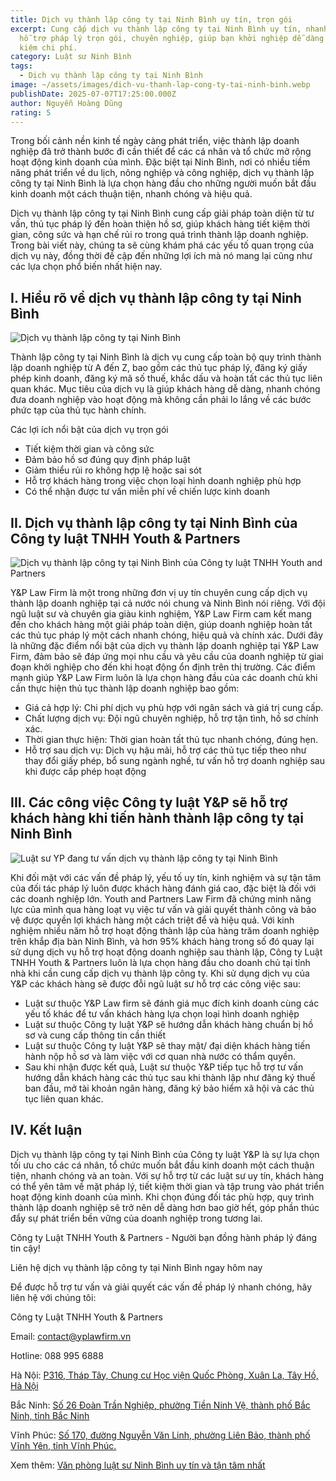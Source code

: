 ```yaml
---
title: Dịch vụ thành lập công ty tại Ninh Bình uy tín, trọn gói
excerpt: Cung cấp dịch vụ thành lập công ty tại Ninh Bình uy tín, nhanh chóng,
  hỗ trợ pháp lý trọn gói, chuyên nghiệp, giúp bạn khởi nghiệp dễ dàng và tiết
  kiệm chi phí.
category: Luật sư Ninh Bình
tags:
  - Dịch vụ thành lập công ty tại Ninh Bình
image: ~/assets/images/dich-vu-thanh-lap-cong-ty-tai-ninh-binh.webp
publishDate: 2025-07-07T17:25:00.000Z
author: Nguyễn Hoàng Dũng
rating: 5
---
```

Trong bối cảnh nền kinh tế ngày càng phát triển, việc thành lập doanh nghiệp đã trở thành bước đi cần thiết để các cá nhân và tổ chức mở rộng hoạt động kinh doanh của mình. Đặc biệt tại Ninh Bình, nơi có nhiều tiềm năng phát triển về du lịch, nông nghiệp và công nghiệp, dịch vụ thành lập công ty tại Ninh Bình là lựa chọn hàng đầu cho những người muốn bắt đầu kinh doanh một cách thuận tiện, nhanh chóng và hiệu quả.

Dịch vụ thành lập công ty tại Ninh Bình cung cấp giải pháp toàn diện từ tư vấn, thủ tục pháp lý đến hoàn thiện hồ sơ, giúp khách hàng tiết kiệm thời gian, công sức và hạn chế rủi ro trong quá trình thành lập doanh nghiệp. Trong bài viết này, chúng ta sẽ cùng khám phá các yếu tố quan trọng của dịch vụ này, đồng thời đề cập đến những lợi ích mà nó mang lại cũng như các lựa chọn phổ biến nhất hiện nay.

## I. Hiểu rõ về dịch vụ thành lập công ty tại Ninh Bình

![Dịch vụ thành lập công ty tại Ninh Bình](~/assets/images/dich-vu-thanh-lap-cong-ty-tai-ninh-binh.webp "Dịch vụ thành lập công ty tại Ninh Bình")

Thành lập công ty tại Ninh Bình là dịch vụ cung cấp toàn bộ quy trình thành lập doanh nghiệp từ A đến Z, bao gồm các thủ tục pháp lý, đăng ký giấy phép kinh doanh, đăng ký mã số thuế, khắc dấu và hoàn tất các thủ tục liên quan khác. Mục tiêu của dịch vụ là giúp khách hàng dễ dàng, nhanh chóng đưa doanh nghiệp vào hoạt động mà không cần phải lo lắng về các bước phức tạp của thủ tục hành chính.

Các lợi ích nổi bật của dịch vụ trọn gói

* Tiết kiệm thời gian và công sức
* Đảm bảo hồ sơ đúng quy định pháp luật
* Giảm thiểu rủi ro không hợp lệ hoặc sai sót
* Hỗ trợ khách hàng trong việc chọn loại hình doanh nghiệp phù hợp
* Có thể nhận được tư vấn miễn phí về chiến lược kinh doanh

## II. Dịch vụ thành lập công ty tại Ninh Bình của Công ty luật TNHH Youth & Partners

![Dịch vụ thành lập công ty tại Ninh Bình của Công ty luật TNHH Youth and Partners](~/assets/images/dich-vu-thanh-lap-cong-ty-tai-ninh-binh-cua-cong-ty-luat-tnhh-youth-and-partners.png "Dịch vụ thành lập công ty tại Ninh Bình của Công ty luật TNHH Youth and Partners")

Y&P Law Firm là một trong những đơn vị uy tín chuyên cung cấp dịch vụ thành lập doanh nghiệp tại cả nước nói chung và Ninh Bình nói riêng. Với đội ngũ luật sư và chuyên gia giàu kinh nghiệm, Y&P Law Firm cam kết mang đến cho khách hàng một giải pháp toàn diện, giúp doanh nghiệp hoàn tất các thủ tục pháp lý một cách nhanh chóng, hiệu quả và chính xác. Dưới đây là những đặc điểm nổi bật của dịch vụ thành lập doanh nghiệp tại Y&P Law Firm, đảm bảo sẽ đáp ứng mọi nhu cầu và yêu cầu của doanh nghiệp từ giai đoạn khởi nghiệp cho đến khi hoạt động ổn định trên thị trường. Các điểm mạnh giúp Y&P Law Firm luôn là lựa chọn hàng đầu của các doanh chủ khi cần thực hiện thủ tục thành lập doanh nghiệp bao gồm:

* Giá cả hợp lý: Chi phí dịch vụ phù hợp với ngân sách và giá trị cung cấp.
* Chất lượng dịch vụ: Đội ngũ chuyên nghiệp, hỗ trợ tận tình, hồ sơ chính xác.
* Thời gian thực hiện: Thời gian hoàn tất thủ tục nhanh chóng, đúng hẹn.
* Hỗ trợ sau dịch vụ: Dịch vụ hậu mãi, hỗ trợ các thủ tục tiếp theo như thay đổi giấy phép, bổ sung ngành nghề, tư vấn hỗ trợ doanh nghiệp sau khi được cấp phép hoạt động

## III. Các công việc Công ty luật Y&P sẽ hỗ trợ khách hàng khi tiến hành thành lập công ty tại Ninh Bình

![Luật sư YP đang tư vấn dịch vụ thành lập công ty tại Ninh Bình](~/assets/images/luat-su-yp-dang-tu-van-dich-vu-thanh-lap-cong-ty-tai-ninh-binh.png "Luật sư YP đang tư vấn dịch vụ thành lập công ty tại Ninh Bình")

Khi đối mặt với các vấn đề pháp lý, yếu tố uy tín, kinh nghiệm và sự tận tâm của đối tác pháp lý luôn được khách hàng đánh giá cao, đặc biệt là đối với các doanh nghiệp lớn. Youth and Partners Law Firm đã chứng minh năng lực của mình qua hàng loạt vụ việc tư vấn và giải quyết thành công và bảo vệ được quyền lợi khách hàng một cách triệt để và hiệu quả.  Với kinh nghiệm nhiều năm hỗ trợ hoạt động thành lập của hàng trăm doanh nghiệp trên khắp địa bàn Ninh Bình, và hơn 95% khách hàng trong số đó quay lại sử dụng dịch vụ hỗ trợ hoạt động doanh nghiệp sau thành lập,  Công ty Luật TNHH Youth & Partners luôn là lựa chọn hàng đầu cho doanh chủ tại tỉnh nhà khi cần cung cấp dịch vụ thành lập công ty. Khi sử dụng dịch vụ của Y&P các khách hàng sẽ được đỗi ngũ luật sư hỗ trợ các công việc sau:

* Luật sư thuộc Y&P Law firm sẽ đánh giá mục đích kinh doanh cùng các yếu tố khác để tư vấn khách hàng lựa chọn loại hình doanh nghiệp
* Luật sư thuộc Công ty luật Y&P sẽ hướng dẫn khách hàng chuẩn bị hồ sơ và cung cấp thông tin cần thiết
* Luật sư thuộc Công ty luật Y&P sẽ thay mặt/ đại diện khách hàng tiến hành nộp hồ sơ và làm việc với cơ quan nhà nước có thẩm quyền.
* Sau khi nhận được kết quả, Luật sư thuộc Y&P tiếp tục hỗ trợ tư vấn hướng dẫn khách hàng các thủ tục sau khi thành lập như đăng ký thuế ban đầu, mở tài khoản ngân hàng, đăng ký bảo hiểm xã hội và các thủ tục liên quan khác.

## IV. Kết luận

Dịch vụ thành lập công ty tại Ninh Bình của Công ty luật Y&P là sự lựa chọn tối ưu cho các cá nhân, tổ chức muốn bắt đầu kinh doanh một cách thuận tiện, nhanh chóng và an toàn. Với sự hỗ trợ từ các luật sư uy tín, khách hàng có thể yên tâm về mặt pháp lý, tiết kiệm thời gian và tập trung vào phát triển hoạt động kinh doanh của mình. Khi chọn đúng đối tác phù hợp, quy trình thành lập doanh nghiệp sẽ trở nên dễ dàng hơn bao giờ hết, góp phần thúc đẩy sự phát triển bền vững của doanh nghiệp trong tương lai.

Công ty Luật TNHH Youth & Partners - Người bạn đồng hành pháp lý đáng tin cậy!

Liên hệ dịch vụ thành lập công ty tại Ninh Bình ngay hôm nay

Để được hỗ trợ tư vấn và giải quyết các vấn đề pháp lý nhanh chóng, hãy liên hệ với chúng tôi:

Công ty Luật TNHH Youth & Partners

Email: contact@yplawfirm.vn

Hotline: 088 995 6888

Hà Nội: [P316, Tháp Tây, Chung cư Học viện Quốc Phòng, Xuân La, Tây Hồ, Hà Nội](https://goo.gl/maps/3mxawLHAppA5zsPx9)

Bắc Ninh: [Số 26 Đoàn Trần Nghiệp, phường Tiền Ninh Vệ, thành phố Bắc Ninh, tỉnh Bắc Ninh](https://maps.app.goo.gl/k7wnHwawNgTG9JW66)

Vĩnh Phúc: [Số 170, đường Nguyễn Văn Linh, phường Liên Bảo, thành phố Vĩnh Yên, tỉnh Vĩnh Phúc.](https://maps.app.goo.gl/iyeEMYfn8SBjvP1X6)

Xem thêm: [Văn phòng luật sư Ninh Bình uy tín và tận tâm nhất](https://yplawfirm.vn/tin-tuc/van-phong-luat-su-ninh-binh-uy-tin-va-tan-tam-nhat)
